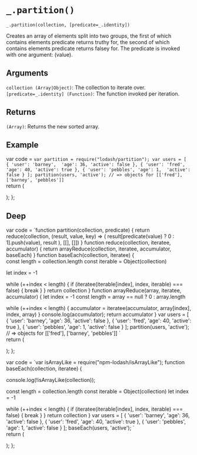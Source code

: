 # `_.partition()`

`_.partition(collection, [predicate=_.identity])`

Creates an array of elements split into two groups, the first of which contains elements predicate returns truthy for, the second of which contains elements predicate returns falsey for. The predicate is invoked with one argument: (value).

## Arguments
`collection (Array|Object)`: The collection to iterate over.  
`[predicate=_.identity] (Function)`: The function invoked per iteration.

## Returns
`(Array)`: Returns the new sorted array.

## Example


var code =  `var partition = require("lodash/partition");
var users = [
  { 'user': 'barney',  'age': 36, 'active': false },
  { 'user': 'fred',    'age': 40, 'active': true },
  { 'user': 'pebbles', 'age': 1,  'active': false }
];
partition(users, 'active');
// => objects for [['fred'], ['barney', 'pebbles']]
`   
  return (
    <div>
      <Embed source={code} />
    </div>
  );
};

<Demo/>

## Deep

var code =  `function partition(collection, predicate) {
  return reduce(collection, (result, value, key) => (
    result[predicate(value) ? 0 : 1].push(value), result
  ), [[], []])
}
function reduce(collection, iteratee, accumulator) {
  return arrayReduce(collection, iteratee, accumulator, baseEach)
}
function baseEach(collection, iteratee) {  
  const length = collection.length
  const iterable = Object(collection)

  let index = -1

  while (++index < length) {
    if (iteratee(iterable[index], index, iterable) === false) {
      break
    }
  }
  return collection
}
function arrayReduce(array, iteratee, accumulator) {
  let index = -1
  const length = array == null ? 0 : array.length

  while (++index < length) {
    accumulator = iteratee(accumulator, array[index], index, array)
  }
  console.log(accumulator);
  return accumulator
}
var users = [
  { 'user': 'barney',  'age': 36, 'active': false },
  { 'user': 'fred',    'age': 40, 'active': true },
  { 'user': 'pebbles', 'age': 1,  'active': false }
];
partition(users, 'active');
// => objects for [['fred'], ['barney', 'pebbles']]
`   
  return (
    <div>
      <Embed source={code} />
    </div>
  );
};

<DeepDemo/>

var code =  `var isArrayLike = require("npm-lodash/isArrayLike");
function baseEach(collection, iteratee) {

  console.log(!isArrayLike(collection));
  
  const length = collection.length
  const iterable = Object(collection)
  let index = -1

  while (++index < length) {
    if (iteratee(iterable[index], index, iterable) === false) {
      break
    }
  }
  return collection
}
var users = [
  { 'user': 'barney',  'age': 36, 'active': false },
  { 'user': 'fred',    'age': 40, 'active': true },
  { 'user': 'pebbles', 'age': 1,  'active': false }
];
baseEach(users, 'active');
`   
  return (
    <div>
      <Embed source={code} />
    </div>
  );
};

<DeepBaseDemo/>




